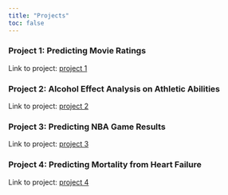 ```yaml
---
title: "Projects"
toc: false
---
```


### Project 1: Predicting Movie Ratings
Link to project: [project 1](/projects/01-project.qmd)

### Project 2: Alcohol Effect Analysis on Athletic Abilities
Link to project: [project 2](/projects/02-project.qmd)

### Project 3: Predicting NBA Game Results
Link to project: [project 3](/projects/03-project.qmd)

### Project 4: Predicting Mortality from Heart Failure
Link to project: [project 4](/projects/04-project.qmd)